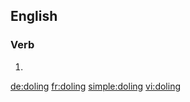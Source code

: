==English==

===Verb===
{{head|en}}

# {{present participle of|dole}}

[[de:doling]]
[[fr:doling]]
[[simple:doling]]
[[vi:doling]]